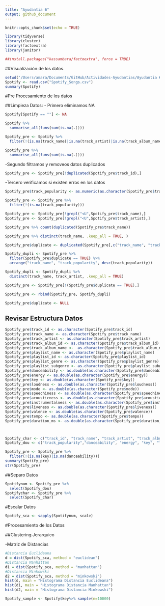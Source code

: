 ```yaml
---
title: "Ayudantia 6"
output: github_document
---
```


```r
knitr::opts_chunk$set(echo = TRUE)
```

```r
library(tidyverse)
library(cluster)
library(factoextra)
library(janitor)
```

```r
##install.packages("kassambara/factoextra", force = TRUE)
```


##Visualización de los datos
```r
setwd('/Users/amara/Documents/GitHub/Actividades-Ayudantias/Ayudantia 6')
Spotify <- read.csv("Spotify_Songs.csv")
summary(Spotify)
```
#Pre Procesamiento de los datos

##Limpieza Datos:
- Primero eliminamos NA
```r
Spotify[Spotify == ""] <- NA 

Spotify %>% 
  summarise_all(funs(sum(is.na(.))))

Spotify_pre <- Spotify %>% 
  filter(!(is.na(track_name)|is.na(track_artist)|is.na(track_album_name)|is.na(duration_ms)))

Spotify_pre %>% 
  summarise_all(funs(sum(is.na(.))))

```
-Segundo filtramos y removeos datos duplicados
```r
Spotify_pre <- Spotify_pre[!duplicated(Spotify_pre$track_id),]
```

-Tercero verificamos si existen erros en los datos
```r

Spotify_pre$track_popularity <- as.numeric(as.character(Spotify_pre$track_popularity))

Spotify_pre <- Spotify_pre %>% 
  filter(!(is.na(track_popularity)))

Spotify_pre <- Spotify_pre[!grepl("<U",Spotify_pre$track_name),]
Spotify_pre <- Spotify_pre[!grepl("<U",Spotify_pre$track_artist),]

Spotify_pre %>% count(duplicated(Spotify_pre$track_name))

Spotify_pre %>% distinct(track_name, .keep_all = TRUE, )

Spotify_pre$duplicate <- duplicated(Spotify_pre[,c("track_name", "track_artist")])

Spotify_dupli <- Spotify_pre %>% 
  filter(Spotify_pre$duplicate == TRUE) %>% 
  arrange("track_name", "track_popularity", desc(track_popularity))

Spotify_dupli <- Spotify_dupli %>% 
  distinct(track_name, track_artist, .keep_all = TRUE)

Spotify_pre <- Spotify_pre[!(Spotify_pre$duplicate == TRUE),]

Spotify_pre <- rbind(Spotify_pre, Spotify_dupli)

Spotify_pre$duplicate <- NULL
```
## Revisar Estructura Datos
```r

Spotify_pre$track_id <- as.character(Spotify_pre$track_id)
Spotify_pre$track_name <- as.character(Spotify_pre$track_name)
Spotify_pre$track_artist <- as.character(Spotify_pre$track_artist)
Spotify_pre$track_album_id <- as.character(Spotify_pre$track_album_id)
Spotify_pre$track_album_name <-  as.character(Spotify_pre$track_album_name)
Spotify_pre$playlist_name <- as.character(Spotify_pre$playlist_name)
Spotify_pre$playlist_id <- as.character(Spotify_pre$playlist_id)
Spotify_pre$playlist_genre <- as.character(Spotify_pre$playlist_genre)
Spotify_pre$playlist_subgenre <- as.character(Spotify_pre$playlist_subgenre)
Spotify_pre$danceability <- as.double(as.character(Spotify_pre$danceability))
Spotify_pre$energy <- as.double(as.character(Spotify_pre$energy))
Spotify_pre$key <- as.double(as.character(Spotify_pre$key))
Spotify_pre$loudness <- as.double(as.character(Spotify_pre$loudness))
Spotify_pre$mode <- as.double(as.character(Spotify_pre$mode))
Spotify_pre$speechiness <- as.double(as.character(Spotify_pre$speechiness)) 
Spotify_pre$acousticness <- as.double(as.character(Spotify_pre$acousticness))
Spotify_pre$instrumentalness <- as.double(as.character(Spotify_pre$instrumentalness))
Spotify_pre$liveness <- as.double(as.character(Spotify_pre$liveness))
Spotify_pre$valence <- as.double(as.character(Spotify_pre$valence))
Spotify_pre$tempo <- as.double(as.character(Spotify_pre$tempo))
Spotify_pre$duration_ms <- as.double(as.character(Spotify_pre$duration_ms))



Spotify_char <- c("track_id", "track_name", "track_artist", "track_album_id", "track_album_name", "playlist_name", "playlist_id", "playlist_genre", "playlist_subgenre")
Spotify_dou <- c("track_popularity","danceability", "energy", "key", "loudness", "mode", "speechiness", "acousticness", "instrumentalness", "liveness", "valence", "tempo", "duration_ms")

Spotify_pre <- Spotify_pre %>% 
  filter(!(is.na(key)|is.na(danceability)))
summary(Spotify_pre)
str(Spotify_pre)

```

##Separo Datos
```r
Spotifynum <- Spotify_pre %>% 
  select(Spotify_dou)
Spotifychar <- Spotify_pre %>% 
  select(Spotify_char)
```

#Escalar Datos
```r
Spotify_sca <- sapply(Spotifynum, scale)
```


#Procesamiento de los Datos

##Clustering Jerarquico

-Matriz de Distancias
```r
#Distancia Euclideana
d = dist(Spotify_sca, method = "euclidean")
#Distancia Manhattan
d1 = dist(Spotify_sca, method = "manhattan")
#Distancia Minkowski
d2 = dist(Spotify_sca, method = "minkowski")
hist(d, main = "Histograma Distancia Euclideana")
hist(d1, main = "Histograma Distancia Manhattan")
hist(d2, main = "Histograma Distancia Minkowski")
```

```r

Spotify_sample <- Spotify$key%>% sample(n=10000)
```


